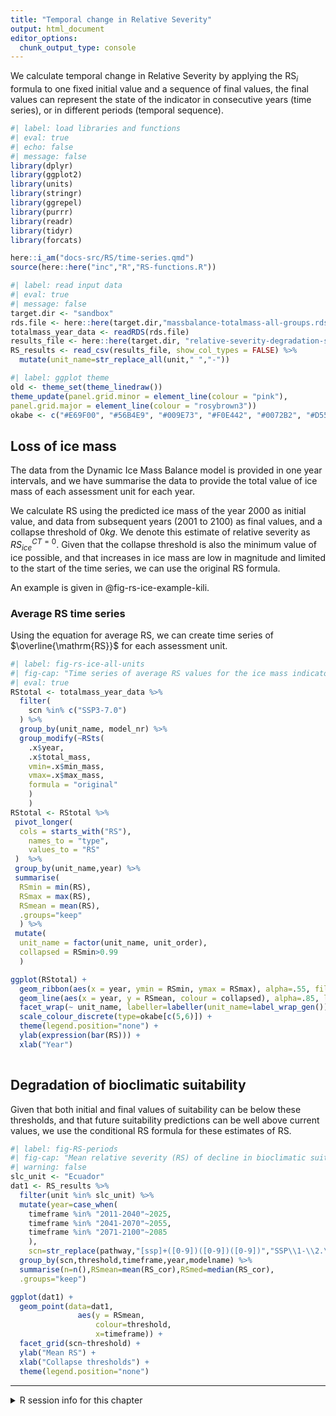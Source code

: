 ```yaml
---
title: "Temporal change in Relative Severity"
output: html_document
editor_options: 
  chunk_output_type: console
---
```



We calculate temporal change in Relative Severity by applying the $\mathrm{RS}_{i}$ formula to one fixed initial value and a sequence of final values, the final values can represent the state of the indicator in consecutive years (time series), or in different periods (temporal sequence). 

```r
#| label: load libraries and functions
#| eval: true
#| echo: false
#| message: false
library(dplyr)
library(ggplot2)
library(units)
library(stringr)
library(ggrepel)
library(purrr)
library(readr)
library(tidyr)
library(forcats)

here::i_am("docs-src/RS/time-series.qmd")
source(here::here("inc","R","RS-functions.R"))
```

```r
#| label: read input data 
#| eval: true
#| message: false
target.dir <- "sandbox"
rds.file <- here::here(target.dir,"massbalance-totalmass-all-groups.rds")
totalmass_year_data <- readRDS(rds.file)
results_file <- here::here(target.dir, "relative-severity-degradation-suitability-all-tropical-glaciers.csv")
RS_results <- read_csv(results_file, show_col_types = FALSE) %>%
  mutate(unit_name=str_replace_all(unit," ","-"))
```

```r
#| label: ggplot theme
old <- theme_set(theme_linedraw())
theme_update(panel.grid.minor = element_line(colour = "pink"),
panel.grid.major = element_line(colour = "rosybrown3"))
okabe <- c("#E69F00", "#56B4E9", "#009E73", "#F0E442", "#0072B2", "#D55E00", "#CC79A7")

```

## Loss of ice mass

The data from the Dynamic Ice Mass Balance model is provided in one year intervals, and we have summarise the data to provide the total value of ice mass of each assessment unit for each year.

We calculate RS using the predicted ice mass of the year 2000 as initial value, and data from subsequent years (2001 to 2100) as final values, and a collapse threshold of $0 kg$. [We denote this estimate of relative severity as $RS_{ice}^{CT=0}$.]{.aside} Given that the collapse threshold is also the minimum value of ice possible, and that increases in ice mass are low in magnitude and limited to the start of the time series, we can use the original RS formula.

An example is given in @fig-rs-ice-example-kili.

### Average RS time series

Using the equation for average RS, we can create time series of $\overline{\mathrm{RS}}$ for each assessment unit.

```r
#| label: fig-rs-ice-all-units
#| fig-cap: "Time series of average RS values for the ice mass indicator variable for all assessment units. We use here data from the 100 years time series calculated for one scenario (SSP3-7.0), and combined median and median absolute deviation (based on 50 replicates per model) for all 12 models. The line represent the best estimate and the shaded area represent the interval between aggregated  min and max values for each year."
#| eval: true
RStotal <- totalmass_year_data %>% 
  filter(
    scn %in% c("SSP3-7.0")
  ) %>%
  group_by(unit_name, model_nr) %>%
  group_modify(~RSts(
    .x$year,
    .x$total_mass,
    vmin=.x$min_mass,
    vmax=.x$max_mass,
    formula = "original"
    )
    ) 
RStotal <- RStotal %>%
 pivot_longer(
  cols = starts_with("RS"),
    names_to = "type",
    values_to = "RS"
 )  %>% 
 group_by(unit_name,year) %>%
 summarise(
  RSmin = min(RS),
  RSmax = max(RS),
  RSmean = mean(RS),
  .groups="keep"
  ) %>%
 mutate(
  unit_name = factor(unit_name, unit_order),
  collapsed = RSmin>0.99
  )

ggplot(RStotal) +
  geom_ribbon(aes(x = year, ymin = RSmin, ymax = RSmax), alpha=.55, fill = okabe[2]) +
  geom_line(aes(x = year, y = RSmean, colour = collapsed), alpha=.85, linewidth=1.2) +
  facet_wrap(~ unit_name, labeller=labeller(unit_name=label_wrap_gen())) +
  scale_colour_discrete(type=okabe[c(5,6)]) +
  theme(legend.position="none") +
  ylab(expression(bar(RS))) +
  xlab("Year")
  
```



## Degradation of bioclimatic suitability



  Given that both initial and final values of suitability can be below these thresholds, and that future suitability predictions can be well above current values, we use the conditional RS formula for these estimates of RS.


```r
#| label: fig-RS-periods
#| fig-cap: "Mean relative severity (RS) of decline in bioclimatic suitability for the assessment unit of the T.G.E. of Ecuador for five global circulation models (points), and three different timeframes (columns), future scenarios (rows) and collapse thresholds (x axis) based on threshold of the confusion matrix ( $acc$: maximum accuracy, $ess$: equal sensitivity and specificity, and $ppv$: Positive predictive value)."
#| warning: false
slc_unit <- "Ecuador"
dat1 <- RS_results %>% 
  filter(unit %in% slc_unit) %>% 
  mutate(year=case_when(
    timeframe %in% "2011-2040"~2025,
    timeframe %in% "2041-2070"~2055,
    timeframe %in% "2071-2100"~2085
    ),
    scn=str_replace(pathway,"[ssp]+([0-9])([0-9])([0-9])","SSP\\1-\\2.\\3"),) %>%
  group_by(scn,threshold,timeframe,year,modelname) %>%
  summarise(n=n(),RSmean=mean(RS_cor),RSmed=median(RS_cor),
  .groups="keep")

ggplot(dat1) +
  geom_point(data=dat1,
               aes(y = RSmean, 
                   colour=threshold, 
                   x=timeframe)) + 
  facet_grid(scn~threshold) +
  ylab("Mean RS") +
  xlab("Collapse thresholds") +
  theme(legend.position="none")
```

----

<details><summary>R session info for this chapter </summary>

```r
sessionInfo()
```
</details>